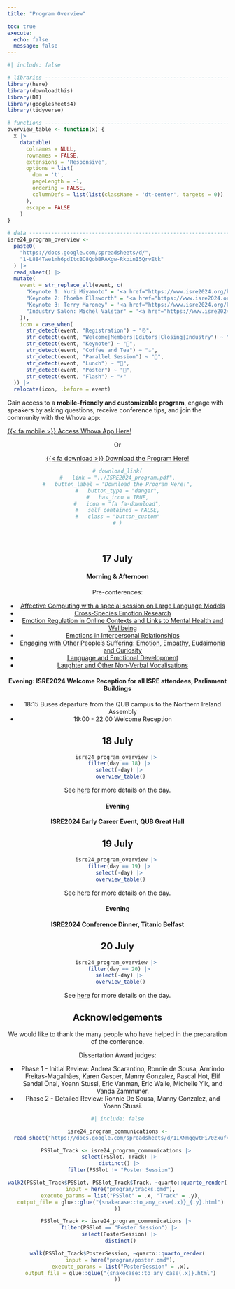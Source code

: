 ```yaml
---
title: "Program Overview"

toc: true
execute: 
  echo: false
  message: false
---
```


```r
#| include: false

# libraries --------------------------------------------------------------------
library(here)
library(downloadthis)
library(DT)
library(googlesheets4)
library(tidyverse)

# functions --------------------------------------------------------------------
overview_table <- function(x) {
  x |> 
    datatable(
      colnames = NULL,
      rownames = FALSE,
      extensions = 'Responsive',
      options = list(
        dom = 't', 
        pageLength = -1, 
        ordering = FALSE,
        columnDefs = list(list(className = 'dt-center', targets = 0))
      ),
      escape = FALSE
    )
}

# data -------------------------------------------------------------------------
isre24_program_overview <- 
  paste0(
    "https://docs.google.com/spreadsheets/d/",
    "1-L884Twe1mh6pdItcBO8QobBRAXgw-RkbinI5QrvEtk"
  ) |> 
  read_sheet() |> 
  mutate(
    event = str_replace_all(event, c(
      "Keynote 1: Yuri Miyamoto" = '<a href="https://www.isre2024.org/keynotes/speakers/Yuri_Miyamoto">Keynote 1: Yuri Miyamoto</a>',
      "Keynote 2: Phoebe Ellsworth" = '<a href="https://www.isre2024.org/keynotes/speakers/Phoebe_Ellsworth">Keynote 2: Phoebe Ellsworth</a>',
      "Keynote 3: Terry Maroney" = '<a href="https://www.isre2024.org/keynotes/speakers/Terry_Maroney">Keynote 3: Terry Maroney</a>',
      "Industry Salon: Michel Valstar" = '<a href="https://www.isre2024.org/program/industry">Industry Salon: Michel Valstar</a>'
    )),
    icon = case_when(
      str_detect(event, "Registration") ~ "⏰",
      str_detect(event, "Welcome|Members|Editors|Closing|Industry") ~ "🎤",
      str_detect(event, "Keynote") ~ "🎤️",
      str_detect(event, "Coffee and Tea") ~ "☕",
      str_detect(event, "Parallel Session") ~ "💬",
      str_detect(event, "Lunch") ~ "🥙",
      str_detect(event, "Poster") ~ "📜",
      str_detect(event, "Flash") ~ "⚡"
  )) |> 
  relocate(icon, .before = event)
```


Gain access to a **mobile-friendly and customizable program**, engage with speakers by asking questions, receive conference tips, and join the community with the Whova app:

[{{< fa mobile >}} Access Whova App Here!](https://whova.com/portal/isrec_202407){.btn .btn-danger .button_custom .btn role="button"}

<center> Or 

[{{< fa download >}} Download the Program Here!](../ISRE2024_program.pdf){.btn .btn-danger .button_custom .btn role="button"}

```r
# download_link(
#   link = "../ISRE2024_program.pdf",
#   button_label = "Download the Program Here!",
#   button_type = "danger",
#   has_icon = TRUE,
#   icon = "fa fa-download",
#   self_contained = FALSE,
#   class = "button_custom"
# )
```

<br>

## 17 July {#july-17}

#### Morning & Afternoon 

Pre-conferences:

- [Affective Computing with a special session on Large Language Models](../preconference/list/affective_computing.qmd)
- [Cross-Species Emotion Research](../preconference/list/cross_species.qmd)
- [Emotion Regulation in Online Contexts and Links to Mental Health and Wellbeing](../preconference/list/experience_regulation.qmd)
- [Emotions in Interpersonal Relationships](../preconference/list/emotions_relationships.qmd)
- [Engaging with Other People’s Suffering: Emotion, Empathy, Eudaimonia and Curiosity](../preconference/list/engaging_suffering.qmd)
- [Language and Emotional Development](../preconference/list/emotional_development.qmd)
- [Laughter and Other Non-Verbal Vocalisations](../preconference/list/laughter_workshop.qmd)

#### Evening: ISRE2024 Welcome Reception for all ISRE attendees, Parliament Buildings

- 18:15 Buses departure from the QUB campus to the Northern Ireland Assembly 
- 19:00 - 22:00 Welcome Reception 

## 18 July {#july-18}

```r
isre24_program_overview |> 
  filter(day == 18) |> 
  select(-day) |> 
  overview_table()
```

See [here](days/july_18.qmd) for more details on the day.

#### Evening

**ISRE2024 Early Career Event, QUB Great Hall**

## 19 July {#july-19}

```r
isre24_program_overview |> 
  filter(day == 19) |> 
  select(-day) |> 
  overview_table()
```

See [here](days/july_19.qmd) for more details on the day.

#### Evening

**ISRE2024 Conference Dinner, Titanic Belfast**

## 20 July {#july-20}

```r
isre24_program_overview |> 
  filter(day == 20) |> 
  select(-day) |> 
  overview_table()
```

See [here](days/july_20.qmd) for more details on the day.

## Acknowledgements

We would like to thank the many people who have helped in the preparation of the conference.

Dissertation Award judges:

- Phase 1 - Initial Review: Andrea Scarantino, Ronnie de Sousa, Armindo Freitas-Magalhães, Karen Gasper, Manny Gonzalez, Pascal Hot, Elif Sandal Önal, Yoann Stussi, Eric Vanman, Eric Walle, Michelle Yik, and Vanda Zammuner.
- Phase 2 - Detailed Review: Ronnie De Sousa, Manny Gonzalez, and Yoann Stussi.

```r
#| include: false

isre24_program_communications <-
  read_sheet("https://docs.google.com/spreadsheets/d/1IXNmqqwtPi70zxuf4q6QTpIsFi4anOuSm4RZySt_m7A")

PSSlot_Track <- isre24_program_communications |> 
  select(PSSlot, Track) |> 
  distinct() |> 
  filter(PSSlot != "Poster Session")

walk2(PSSlot_Track$PSSlot, PSSlot_Track$Track, ~quarto::quarto_render(
  input = here("program/tracks.qmd"),
  execute_params = list("PSSlot" = .x, "Track" = .y),
  output_file = glue::glue("{snakecase::to_any_case(.x)}_{.y}.html")
))

PSSlot_Track <- isre24_program_communications |> 
  filter(PSSlot == "Poster Session") |> 
  select(PosterSession) |> 
  distinct()

walk(PSSlot_Track$PosterSession, ~quarto::quarto_render(
  input = here("program/poster.qmd"),
  execute_params = list("PosterSession" = .x),
  output_file = glue::glue("{snakecase::to_any_case(.x)}.html")
))
```

